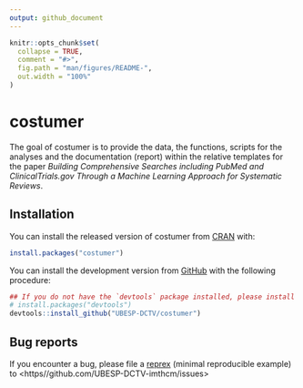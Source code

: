 ```yaml
---
output: github_document
---
```


<!-- README.md is generated from README.Rmd. Please edit that file -->

```r
knitr::opts_chunk$set(
  collapse = TRUE,
  comment = "#>",
  fig.path = "man/figures/README-",
  out.width = "100%"
)
```
# costumer

The goal of costumer is to provide the data, the functions, scripts for the
analyses and the documentation (report) within the relative templates for
the paper *Building Comprehensive Searches including PubMed and
ClinicalTrials.gov Through a Machine Learning Approach for Systematic
Reviews*.

## Installation

You can install the released version of costumer from
[CRAN](https://CRAN.R-project.org) with:

``` r
install.packages("costumer")
```

You can install the development version from [GitHub](https://github.com/)
with the following procedure:

```r
## If you do not have the `devtools` package installed, please install it
# install.packages("devtools")
devtools::install_github("UBESP-DCTV/costumer")
```

## Bug reports
If you encounter a bug, please file a
[reprex](https://github.com/tidyverse/reprex) (minimal reproducible example)
to <https//github.com/UBESP-DCTV-imthcm/issues>

